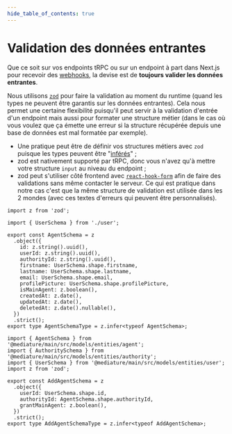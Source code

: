 ```yaml
---
hide_table_of_contents: true
---
```


# Validation des données entrantes

Que ce soit sur vos endpoints tRPC ou sur un endpoint à part dans Next.js pour recevoir des [webhooks](https://en.wikipedia.org/wiki/Webhook), la devise est de **toujours valider les données entrantes**.

Nous utilisons [`zod`](https://github.com/colinhacks/zod) pour faire la validation au moment du runtime (quand les types ne peuvent être garantis sur les données entrantes). Cela nous permet une certaine flexibilité puisqu'il peut servir à la validation d'entrée d'un endpoint mais aussi pour formater une structure métier (dans le cas où vous voulez que ça émette une erreur si la structure récupérée depuis une base de données est mal formatée par exemple).

- Une pratique peut être de définir vos structures métiers avec `zod` puisque les types peuvent être "[inférés](https://en.wikipedia.org/wiki/Type_inference)" ;
- zod est nativement supporté par tRPC, donc vous n'avez qu'à mettre votre structure `input` au niveau du endpoint ;
- zod peut s'utiliser côté frontend avec [`react-hook-form`](https://github.com/react-hook-form/react-hook-form) afin de faire des validations sans même contacter le serveur. Ce qui est pratique dans notre cas c'est que la même structure de validation est utilisée dans les 2 mondes (avec ces textes d'erreurs qui peuvent être personnalisés).

```tsx title="entities/agent.tsx | Déclaration d'une structure d'entité" showLineNumbers
import z from 'zod';

import { UserSchema } from './user';

export const AgentSchema = z
  .object({
    id: z.string().uuid(),
    userId: z.string().uuid(),
    authorityId: z.string().uuid(),
    firstname: UserSchema.shape.firstname,
    lastname: UserSchema.shape.lastname,
    email: UserSchema.shape.email,
    profilePicture: UserSchema.shape.profilePicture,
    isMainAgent: z.boolean(),
    createdAt: z.date(),
    updatedAt: z.date(),
    deletedAt: z.date().nullable(),
  })
  .strict();
export type AgentSchemaType = z.infer<typeof AgentSchema>;
```

```tsx title="actions/agent.tsx | Validation d'une mutation avec les propriétés d'entités existantes" showLineNumbers
import { AgentSchema } from '@mediature/main/src/models/entities/agent';
import { AuthoritySchema } from '@mediature/main/src/models/entities/authority';
import { UserSchema } from '@mediature/main/src/models/entities/user';
import z from 'zod';

export const AddAgentSchema = z
  .object({
    userId: UserSchema.shape.id,
    authorityId: AgentSchema.shape.authorityId,
    grantMainAgent: z.boolean(),
  })
  .strict();
export type AddAgentSchemaType = z.infer<typeof AddAgentSchema>;
```
